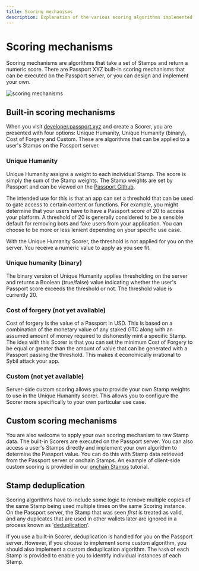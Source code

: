 ```yaml
---
title: Scoring mechanisms
description: Explanation of the various scoring algorithms implemented in Passport XYZ.
---
```



# Scoring mechanisms

Scoring mechanisms are algorithms that take a set of Stamps and return a numeric score.
There are Passport XYZ built-in scoring mechanisms that can be executed on the Passport server, or you can design and implement your own.

![scoring mechanisms](public/scoring-mechanisms.png)

## Built-in scoring mechanisms

When you visit [developer.passport.xyz](https://developer.passport.xyz) and create a Scorer, you are presented with four options: 
Unique Humanity, Unique Humanity (binary), Cost of Forgery and Custom. These are algorithms that can be applied to a user's Stamps
on the Passport server.

### Unique Humanity

Unique Humanity assigns a weight to each individual Stamp. The score is simply the sum of the Stamp weights. The Stamp weights are set by Passport
and can be viewed on the [Passport Github](https://github.com/passportxyz/passport-scorer/blob/main/api/scorer/settings/gitcoin_passport_weights.py).

The intended use for this is that an app can set a threshold that can be used to gate access to certain content or functions. For example, you might determine 
that your users have to have a Passport score of 20 to access your platform. A threshold of 20 is generally considered to be a sensible default for removing
bots and fake users from your application. You can choose to be more or less lenient depending on your specific use case.

With the Unique Humanity Scorer, the threshold is not applied for you on the server. You receive a numeric value to apply as you see fit.

### Unique humanity (binary)

The binary version of Unique Humanity applies thresholding on the server and returns a Boolean (true/false) value indicating whether 
the user's Passport score exceeds the threshold or not. The threshold value is currently 20.

### Cost of forgery (not yet available)

Cost of forgery is the value of a Passport in USD. This is based on a combination of the monetary value of any staked GTC along with an assumed 
amount of money required to dishonestly mint a specific Stamp. The idea with this Scorer is that you can set the minimum Cost of Forgery to be equal 
or greater than the amount of value that can be generated with a Passport passing the threshold. This makes it economically irrational to Sybil attack
your app.


### Custom (not yet available)

Server-side custom scoring allows you to provide your own Stamp weights to use in the Unique Humanity scorer. 
This allows you to configure the Scorer more specifically to your own particular use case.


## Custom scoring mechanisms

You are also welcome to apply your own scoring mechanism to raw Stamp data. The built-in Scorers are executed on the Passport server. You can also 
access a user's Stamps directly and implement your own algorithm to determine the Passport value. You can do this with Stamp data retrieved from 
the Passport server or onchain Stamps. An example of client-side custom scoring is provided in our [onchain Stamps](/building-with-passport/tutorials/integrating-onchain-stamp-data.md) tutorial.



## Stamp deduplication

Scoring algorithms have to include some logic to remove multiple copies of the same Stamp being used multiple times on the same Scoring instance. 
On the Passport server, the Stamp that was seen *first* is treated as valid, and any duplicates that are used in other wallets later are ignored in a process known as '[deduplication](/building-with-passport/major-concepts/deduplicating-stamps)'.

If you use a built-in Scorer, deduplication is handled for you on the Passport server. However, if you choose to implement some custom algorithm, you should also
implement a custom deduplication algorithm. The `hash` of each Stamp is provided to enable you to identify individual instances of each Stamp. 
